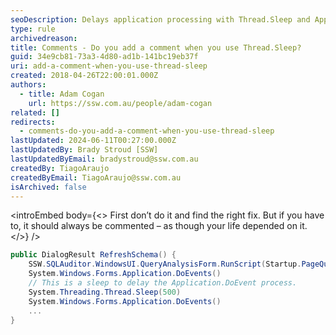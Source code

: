 ```yaml
---
seoDescription: Delays application processing with Thread.Sleep and Application.DoEvents in .NET code.
type: rule
archivedreason:
title: Comments - Do you add a comment when you use Thread.Sleep?
guid: 34e9cb81-73a3-4d80-ad1b-141bc19eb37f
uri: add-a-comment-when-you-use-thread-sleep
created: 2018-04-26T22:00:01.000Z
authors:
  - title: Adam Cogan
    url: https://ssw.com.au/people/adam-cogan
related: []
redirects:
  - comments-do-you-add-a-comment-when-you-use-thread-sleep
lastUpdated: 2024-06-11T00:27:00.000Z
lastUpdatedBy: Brady Stroud [SSW]
lastUpdatedByEmail: bradystroud@ssw.com.au
createdBy: TiagoAraujo
createdByEmail: TiagoAraujo@ssw.com.au
isArchived: false
---
```


<introEmbed
  body={<>
First don’t do it and find the right fix. But if you have to, it should always be commented – as though your life depended on it.
  </>}
/>
```cs
public DialogResult RefreshSchema() {
    SSW.SQLAuditor.WindowsUI.QueryAnalysisForm.RunScript(Startup.PageQueryAnalyzer.txtScript.Text)
    System.Windows.Forms.Application.DoEvents()
    // This is a sleep to delay the Application.DoEvent process.
    System.Threading.Thread.Sleep(500)
    System.Windows.Forms.Application.DoEvents()
    ...
}
```
